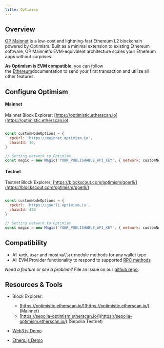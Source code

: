---
title: Optimism
---

## Overview

[OP Mainnet](https://www.optimism.io/) is a low-cost and lightning-fast Ethereum L2 blockchain powered by Optimism. Built as a minimal extension to existing Ethereum software, OP Mainnet's EVM-equivalent architecture scales your Ethereum apps without surprises.

**As Optimism is EVM compatible**, you can follow the [Ethereum](/docs/blockchains/featured-chains/ethereum/javascript)documentation to send your first transaction and utilize all other features.

## Configure Optimism

#### Mainnet

Mainnet Block Explorer: [https://optimistic.etherscan.io](https://optimistic.etherscan.io)

```javascript Javascript

const customNodeOptions = {
  rpcUrl: 'https://mainnet.optimism.io',
  chainId: 10,
}

// Setting network to Optimism
const magic = new Magic('YOUR_PUBLISHABLE_API_KEY', { network: customNodeOptions });
```

#### Testnet

Testnet Block Explorer[:](https://kovan-optimistic.etherscan.io) [https://blockscout.com/optimism/goerli/](https://blockscout.com/optimism/goerli/)

```javascript Javascript

const customNodeOptions = {
  rpcUrl: 'https://goerli.optimism.io',
  chainId: 420
}

// Setting network to Optimism
const magic = new Magic('YOUR_PUBLISHABLE_API_KEY', { network: customNodeOptions });
```

## Compatibility

* All `Auth`, `User` and most `Wallet` module methods for any wallet type
* All EVM Provider functionality to respond to supported [RPC methods](/docs/embedded-wallet/api/client-side-sdks/web#evm-rpc-methods)

_Need a feature or see a problem?_ File an issue on our [github repo](https://github.com/magiclabs/magic-js).

## Resources & Tools

* Block Explorer:
    * [https://optimistic.etherscan.io/](https://optimistic.etherscan.io/) (Mainnet)
    * [https://sepolia-optimism.etherscan.io/](https://sepolia-optimism.etherscan.io/) (Sepolia Testnet)

* [Web3.js Demo](https://codesandbox.io/s/magic-optimism-demo-web3-js-yh7jx8)
* [Ethers.js Demo](https://codesandbox.io/s/magic-optimism-demo-ethers-js-8gqhdx)
